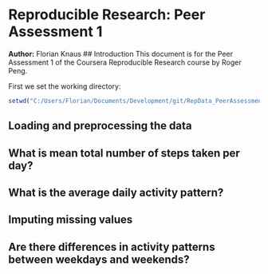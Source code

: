 # Reproducible Research: Peer Assessment 1
**Author:** Florian Knaus
## Introduction
This document is for the Peer Assessment 1 of the Coursera Reproducible Research course by Roger Peng.

First we set the working directory:
```r
setwd("C:/Users/Florian/Documents/Development/git/RepData_PeerAssessment1");
```


## Loading and preprocessing the data



## What is mean total number of steps taken per day?



## What is the average daily activity pattern?



## Imputing missing values



## Are there differences in activity patterns between weekdays and weekends?
